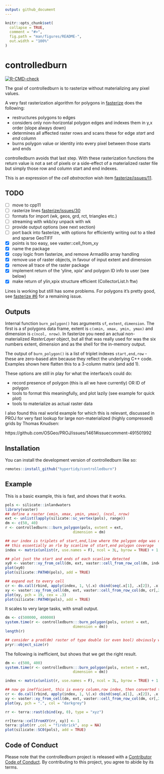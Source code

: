 ```yaml
---
output: github_document
---
```


<!-- README.md is generated from README.Rmd. Please edit that file -->

```r
knitr::opts_chunk$set(
  collapse = TRUE,
  comment = "#>",
  fig.path = "man/figures/README-",
  out.width = "100%"
)
```


# controlledburn 

<!-- badges: start -->
[![R-CMD-check](https://github.com/hypertidy/controlledburn/actions/workflows/R-CMD-check.yaml/badge.svg)](https://github.com/hypertidy/controlledburn/actions/workflows/R-CMD-check.yaml)
<!-- badges: end -->

The goal of controlledburn is to rasterize without materializing any pixel values.

A very fast rasterization algorithm for polygons in [fasterize](https://github.com/ecohealthalliance/fasterize) does the following: 

- restructures polygons to edges
- considers only non-horizontal polygon edges and indexes them in y,x order (slope always down)
- determines all affected raster rows and scans these for edge *start* and *end* column
- burns polygon value or identity into every pixel between those starts and ends


controlledburn avoids that last step.  With these rasterization functions the return value is not a set of pixels or a side-effect of
a materialized raster file but simply those row and column start and end indexes.



This is an expression of the *cell abstraction* wish item [fasterize/issues/11](https://github.com/ecohealthalliance/fasterize/issues/11). 

## TODO 

- [ ] move to cpp11
- [ ] rasterize lines [fasterize/issues/30](https://github.com/ecohealthalliance/fasterize/issues/30)
- [ ] formats for import (wk, geos, grd, rct, triangles etc.)
- [ ] streaming with wkb/xy unpack with wk
- [ ] provide output options (see next section)
- [ ] port back into fasterize, with options for efficiently writing out to a tiled and sparse GeoTIFF
- [x] points is too easy, see vaster::cell_from_xy
- [x] name the package
- [x] copy logic from fasterize, and remove Armadillo array handling
- [x] remove use of raster objects, in favour of input extent and dimension
- [x] remove all trace of the raster package
- [x] implement return of the 'yline, xpix' and polygon ID info to user (see below)
- [x] make return of ylin,xpix structure efficient (CollectorList.h ftw)

Lines is working but still has some problems. For polygons it's pretty good, see [fasterize #6](https://github.com/ecohealthalliance/fasterize/issues/6) for a remaining issue. 

## Outputs

Internal function `burn_polygon()` has arguments `sf`, `extent`, `dimension`. The first is a sf polygons data frame, extent is `c(xmin, xmax, ymin, ymax)` and dimension is `c(ncol, nrow)`. In fasterize you need an actual non-materialized *RasterLayer* object, but all that was
really used for was the six numbers extent, dimension and as the shell for the in-memory output. 

The output of `burn_polygon()` is a list of triplet indexes `start,end,row` - these are zero-based atm because they reflect the underlying C++ code. Examples shown here flatten this to a 3-column matrix (and add 1). 


These options are still in play for what the interface/s could do: 

* record presence of polygon (this is all we have currently) OR ID of polygon
* tools to format this meaningfully, and plot lazily (see example for quick plot)
* tools to materialize as actual raster data

I also found this real world example for which this is relevant, discussed in PROJ for
very fast lookup for large non-materialized (highly compressed) grids by Thomas
Knudsen:

https://github.com/OSGeo/PROJ/issues/1461#issuecomment-491501992


## Installation

You can install the development version of controlledburn like so:

``` r
remotes::install_github("hypertidy/controlledburn")
```

## Example

This is a basic example, this is fast, and shows that it works. 

```r
pols <- silicate::inlandwaters
library(vaster)
## define a raster (xmin, xmax, ymin, ymax), (ncol, nrow)
ext <- unlist(lapply(silicate::sc_vertex(pols), range))
dm <- c(50, 40)
r <- controlledburn:::burn_polygon(pols, extent = ext,
                               dimension = dm)

## our index is triplets of start,end,line where the polygon edge was detected - 
## this essentially an rle by scanline of start,end polygon coverage
index <- matrix(unlist(r, use.names = F), ncol = 3L, byrow = TRUE) + 1 ## plus one because 0-index internally

## plot just the start and ends of each scanline detected
xy0 <- vaster::xy_from_cell(dm, ext, vaster::cell_from_row_col(dm, index[,c(3, 3)], index[,1:2]))
plot(xy0)
plot(silicate::PATH0(pols), add = TRUE)

## expand out to every cell
cr <- do.call(rbind, apply(index, 1, \(.x) cbind(seq(.x[1], .x[2]), .x[3])))
xy <- vaster::xy_from_cell(dm, ext, vaster::cell_from_row_col(dm, cr[,2], cr[,1]))
plot(xy, pch = 19, cex = .3)
plot(silicate::PATH0(pols), add = TRUE)

```

It scales to very large tasks, with small output. 

```r
dm <- c(500000, 400000)
system.time(r <- controlledburn:::burn_polygon(pols, extent = ext,
                               dimension = dm))
length(r)

## consider a prod(dm) raster of type double (or even bool) obviously would compress again but why churn
pryr::object_size(r)  
```



The following is inefficient, but shows that we get the right result. 

```r
dm <- c(500, 400)
system.time(r <- controlledburn:::burn_polygon(pols, extent = ext,
                               dimension = dm))

index <- matrix(unlist(r, use.names = F), ncol = 3L, byrow = TRUE) + 1 ## plus one because 0-index internally

## now go inefficient, this is every column,row index, then converted to cell, converted to xy
cr <- do.call(rbind, apply(index, 1, \(.x) cbind(seq(.x[1], .x[2]), .x[3])))
xy <- vaster::xy_from_cell(dm, ext, vaster::cell_from_row_col(dm, cr[,2], cr[,1]))
plot(xy, pch = ".", col = "darkgrey")

rr <- terra::rast(cbind(xy, 0), type = "xyz")

rr[terra::cellFromXY(rr, xy)] <- 1
terra::plot(rr ,col = "firebrick", asp = NA)
plot(silicate::SC0(pols), add = TRUE)
```




## Code of Conduct
  
Please note that the controlledburn project is released with a [Contributor Code of Conduct](https://contributor-covenant.org/version/2/1/CODE_OF_CONDUCT.html). By contributing to this project, you agree to abide by its terms.
